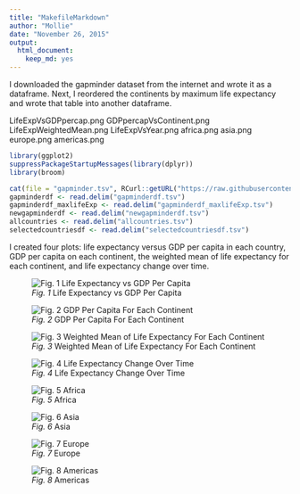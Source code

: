 ```yaml
---
title: "MakefileMarkdown"
author: "Mollie"
date: "November 26, 2015"
output: 
  html_document: 
    keep_md: yes
---
```


I downloaded the gapminder dataset from the internet and wrote it as a dataframe. Next, I reordered the continents by maximum life expectancy and wrote that table into another dataframe.

LifeExpVsGDPpercap.png GDPpercapVsContinent.png LifeExpWeightedMean.png LifeExpVsYear.png africa.png asia.png europe.png americas.png

```r
library(ggplot2)
suppressPackageStartupMessages(library(dplyr))
library(broom)
```


```r
cat(file = "gapminder.tsv", RCurl::getURL("https://raw.githubusercontent.com/jennybc/gapminder/master/inst/gapminder.tsv"))
gapminderdf <- read.delim("gapminderdf.tsv")
gapminderdf_maxlifeExp <- read.delim("gapminderdf_maxlifeExp.tsv")
newgapminderdf <- read.delim("newgapminderdf.tsv")
allcountries <- read.delim("allcountries.tsv")
selectedcountriesdf <- read.delim("selectedcountriesdf.tsv")
```

I created four plots: life expectancy versus GDP per capita in each country, GDP per capita on each continent, the weighted mean of life expectancy for each continent, and life expectancy change over time. 

![*Fig. 1* Life Expectancy vs GDP Per Capita](LifeExpVsGDPpercap.png)

![*Fig. 2* GDP Per Capita For Each Continent](GDPpercapVsContinent.png)

![*Fig. 3* Weighted Mean of Life Expectancy For Each Continent](LifeExpWeightedMean.png)

![*Fig. 4* Life Expectancy Change Over Time](LifeExpVsYear.png)

![*Fig. 5* Africa](africa.png)

![*Fig. 6* Asia](asia.png)

![*Fig. 7* Europe](europe.png)

![*Fig. 8* Americas](americas.png)